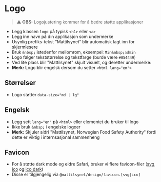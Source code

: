 
<Meta of={stories} />

# Logo

> ⚠️ **OBS:** Logojustering kommer for å bedre støtte applikasjoner

- Legg klassen `logo` på typisk `<h1>` eller `<a>`
- Legg inn navn på din applikasjon som undermerke
- Usynlig prefiks-tekst "Mattilsynet" blir automatisk lagt inn for skjermlesere
- Bruk `&nbsp;` istedenfor mellomrom, eksempel: `Min&nbsp;admin`
- Logo følger tekststørrelse og tekstfarge (burde være `#054449`)
- Ved lite plass blir "Mattilsynet" skjult visuelt, og deretter undermerke:
- **Merk:** Logo blir engelsk dersom du setter `<html lang="en">`
<Canvas of={stories.Default} />

## Størrelser
- Logo støtter `data-size="md | lg"`
<Canvas of={stories.Sizes} />

## Engelsk
- Legg sett `lang="en"` på `<html>` eller elementet du bruker til logo
- Ikke bruk `&nbsp;` i engelske logoer
- **Merk:** Skjuler aldri "Mattilsynet, Norwegian Food Safety Authority" fordi dette er viktig i internsasjonal sammenheng
<Canvas of={stories.English} />

## Favicon
- For å støtte dark mode og eldre Safari, bruker vi flere favicon-filer (<a href="/favicon.svg" download>svg</a>, <a href="/favicon.ico" download>ico</a> og <a href="/favicon-dark.ico" download>ico dark</a>)
- Disse er tilgjengelig via `@mattilsynet/design/favicon.[svg|ico]`
```html
<head>
  <link rel="icon" href="/favicon.svg" type="image/svg+xml" />
  <link rel="icon" href="/favicon.ico" media="(prefers-color-scheme: light)" />
  <link rel="icon" href="/favicon-dark.ico" media="(prefers-color-scheme: dark)" />
</head>
```